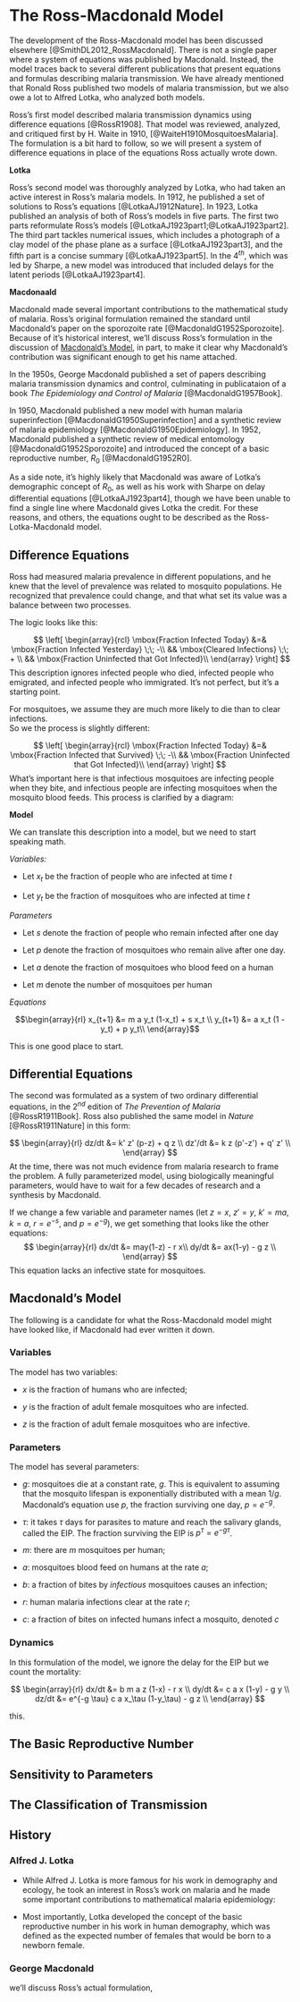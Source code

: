 
# The Ross-Macdonald Model

The development of the Ross-Macdonald model has been discussed elsewhere [@SmithDL2012_RossMacdonald]. There is not a single paper where a system of equations was published by Macdonald. Instead, the model traces back to several different publications that present equations and formulas describing malaria transmission. We have already mentioned that Ronald Ross published two models of malaria transmission, but we also owe a lot to Alfred Lotka, who analyzed both models.  

Ross's first model described malaria transmission dynamics using  difference equations [@RossR1908]. That model was reviewed, analyzed, and critiqued first by H. Waite in 1910,  [@WaiteH1910MosquitoesMalaria]. The formulation is a bit hard to follow, so we will present a system of difference equations in place of the equations Ross actually wrote down. 

**Lotka**

Ross's second model was thoroughly analyzed by Lotka, who had taken an active interest in Ross's malaria models. In 1912, he published a set of solutions to Ross's equations [@LotkaAJ1912Nature]. In 1923, Lotka published an analysis of both of Ross's models in five parts. The first two parts reformulate Ross's models [@LotkaAJ1923part1;@LotkaAJ1923part2]. The third part tackles numerical issues, which includes a photograph of a clay model of the phase plane as a surface [@LotkaAJ1923part3], and the fifth part is a concise summary [@LotkaAJ1923part5]. In the $4^{th}$, which was led by Sharpe, a new model was introduced that included delays for the latent periods [@LotkaAJ1923part4].    

**Macdonaald** 


Macdonald made several important contributions to the mathematical study of malaria. Ross's original formulation remained the standard until Macdonald's paper on the sporozoite rate [@MacdonaldG1952Sporozoite]. Because of it's historical interest, we'll discuss Ross's formulation in the discussion of [Macdonald's Model], in part, to make it clear why Macdonald's contribution was significant enough to get his name attached.

In the 1950s, George Macdonald published a set of papers describing malaria transmission dynamics and control, culminating in publicataion of a book _The Epidemiology and Control of Malaria_ [@MacdonaldG1957Book]. 
<!-- An important caveat is that Macdonald relied on the mathematical talents of Armitage for the equations describing superinfection and the sporozoite rate [@ArmitageP1953].  -->

In 1950, Macdonald published a new model with human malaria superinfection [@MacdonaldG1950Superinfection] and a synthetic review of malaria epidemiology [@MacdonaldG1950Epidemiology].  In 1952, Macdonald published a synthetic review of medical entomology [@MacdonaldG1952Sporozoite] and introduced the concept of a basic reproductive number, $R_0$ [@MacdonaldG1952R0].  
    
As a side note, it's highly likely that Macdonald was aware of Lotka's demographic concept of $R_0$, as well as his work with Sharpe on delay differential equations [@LotkaAJ1923part4], though we have been unable to find a single line where Macdonald gives Lotka the credit. For these reasons, and others, the equations ought to be described as the Ross-Lotka-Macdonald model.  

## Difference Equations 

Ross had measured malaria prevalence in different populations, and he knew that the level of prevalence was related to mosquito populations. He recognized that prevalence could change, and that what set its value was a balance between two processes. 

The logic looks like this: 

$$
\left[
\begin{array}{rcl}
\mbox{Fraction Infected Today} &=& \mbox{Fraction Infected Yesterday} \;\; -\\
&& \mbox{Cleared Infections} \;\; + \\
&& \mbox{Fraction Uninfected that Got Infected}\\
\end{array} \right]
$$
This description ignores infected people who died, infected people who emigrated, and infected people who immigrated. It's not perfect, but it's a starting point. 

For mosquitoes, we assume they are much more likely to die than to clear infections.  
So we the process is slightly different: 

$$
\left[
\begin{array}{rcl}
\mbox{Fraction Infected Today} &=& \mbox{Fraction Infected that Survived} \;\; -\\
&& \mbox{Fraction Uninfected that Got Infected}\\
\end{array} \right]
$$
What's important here is that infectious mosquitoes are infecting people when they bite, and infectious people are infecting mosquitoes when the mosquito blood feeds. This process is clarified by a diagram: 

**Model** 

We can translate this description into a model, but we need to start speaking math.  

*Variables:* 

+ Let $x_t$ be the fraction of people who are infected at time $t$

+ Let $y_t$ be the fraction of mosquitoes who are infected at time $t$

*Parameters* 

+ Let $s$ denote the fraction of people who remain infected after one day 

+ Let $p$ denote the fraction of mosquitoes who remain alive after one day. 

+ Let $a$ denote the fraction of mosquitoes who blood feed on a human 

+ Let $m$ denote the number of mosquitoes per human 

*Equations* 

$$\begin{array}{rl}
x_{t+1} &=  m a y_t (1-x_t) + s x_t \\ 
y_{t+1} &=  a x_t (1 - y_t) + p y_t\\ 
\end{array}$$

This is one good place to start.

## Differential Equations 

The second was formulated as a system of two ordinary differential equations, in the $2^{nd}$ edition of _The Prevention of Malaria_ [@RossR1911Book]. Ross also published the same model in _Nature_ [@RossR1911Nature] in this form: 

$$ 
\begin{array}{rl}
dz/dt &= k' z' (p-z) + q z \\
dz'/dt &= k z (p'-z') + q' z' \\
\end{array}
$$ 
At the time, there was not much evidence from malaria research to frame the problem. A fully parameterized model, using biologically meaningful parameters, would have to wait for a few decades of research and a synthesis by Macdonald.

If we change a few variable and parameter names (let $z=x$, $z'=y$, $k' = ma$, $k=a$, $r=e^{-s}$, and $p=e^{-g}$), we get something that looks like the other equations: 
$$ 
\begin{array}{rl}
dx/dt &= may(1-z) - r x\\
dy/dt &= ax(1-y) - g z \\
\end{array}
$$ 
This equation lacks an infective state for mosquitoes. 


## Macdonald's Model 

The following is a candidate for what the Ross-Macdonald model might have looked like, if Macdonald had ever written it down. 

### Variables

The model has two variables:

+ $x$ is the fraction of humans who are infected; 

+ $y$ is the fraction of adult female mosquitoes who are infected.  

+ $z$ is the fraction of adult female mosquitoes who are infective.  

### Parameters

The model has several parameters: 

+ $g$: mosquitoes die at a constant rate, $g$. This is equivalent to assuming that the mosquito lifespan is exponentially distributed with a mean $1/g$. Macdonald's equation use $p$, the fraction surviving one day, $p = e^{-g}$. 

+ $\tau$: it takes $\tau$ days for parasites to mature and reach the salivary glands, called the EIP.  The fraction surviving the EIP is $p^\tau = e^{-g \tau}$. 

+ $m$: there are $m$ mosquitoes per human;

+ $a$: mosquitoes blood feed on humans at the rate $a$; 

+ $b$: a fraction of bites by *infectious* mosquitoes causes an infection; 

+ $r$: human malaria infections clear at the rate $r$;  

+ $c$: a fraction of bites on infected humans infect a mosquito, denoted $c$


### Dynamics 

In this formulation of the model, we ignore the delay for the EIP but we count the mortality: 

$$ 
\begin{array}{rl}
dx/dt &= b m a z (1-x) - r x \\
dy/dt &= c a x (1-y) - g y  \\
dz/dt &= e^{-g \tau} c a x_\tau (1-y_\tau) - g z  \\
\end{array}
$$   

this. 

## The Basic Reproductive Number 

## Sensitivity to Parameters 

## The Classification of Transmission 

## History

### Alfred J. Lotka 

+ While Alfred J. Lotka is more famous for his work in demography and ecology, he took an interest in Ross's work on malaria and he made some important contributions to mathematical malaria epidemiology: 

 
    
- Most importantly, Lotka developed the concept of the basic reproductive number in his work in human demography, which was defined as the expected number of females that would be born to a newborn female. 

### George Macdonald  


we'll discuss Ross's actual formulation,
